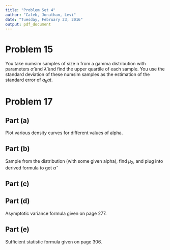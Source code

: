 ```yaml
---
title: "Problem Set 4"
author: "Caleb, Jonathan, Levi"
date: "Tuesday, February 23, 2016"
output: pdf_document
---
```


# Problem 15

You take numsim samples of size n from a gamma distribution with parameters $\hat{\alpha}$ and $\hat{\lambda}$ and find the upper quartile of each sample. You use the standard deviation of these numsim samples as the estimation of the standard error of $q_hat$.

# Problem 17

## Part (a)

Plot various density curves for different values of alpha.

## Part (b)

Sample from the distribution (with some given alpha), find $\mu_2$, and plug into derived formula to get $\hat{\alpha}$

## Part (c)

## Part (d)

Asymptotic variance formula given on page 277.

## Part (e)

Sufficient statistic formula given on page 306.